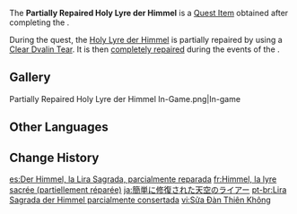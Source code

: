 {{Item Infobox
|id           = 100162
|type         = Quest Items
|description  = A treasure that once belonged to Barbatos, the Anemo Archon, with some power restored by a Teardrop Crystal.
|source1      = Given upon completing ''[[State of the Holy Lyre der Himmel]]''
}}
The '''Partially Repaired Holy Lyre der Himmel''' is a [[Quest Item]] obtained after completing the {{Quest|State of the Holy Lyre der Himmel}}.

During the quest, the [[Holy Lyre der Himmel]] is partially repaired by using a [[Clear Dvalin Tear]]. It is then [[Completely Repaired Holy Lyre der Himmel|completely repaired]] during the events of the {{Quest|Crystal Tears}}.

==Gallery==
<gallery>
Partially Repaired Holy Lyre der Himmel In-Game.png|In-game
</gallery>

==Other Languages==
{{Other Languages
|en      = Partially Repaired Holy Lyre der Himmel
|zhs     = 略微修复的天空之琴
|zhs_rm  = Lüèwēi Xiūfù de Tiānkōngzhīqín
|zht     = 略微修復的天空之琴
|zht_rm  = Lüèwéi Xiūfù de Tiānkōngzhīqín
|zh_tl   = 
|ja      = 簡単に修復された天空のライアー
|ja_rm   = Kantan ni Shuufuku-sareta Tenkuu no Raiaa
|ja_tl   = 
|ko      = 조금 복구된 천공의 하프
|ko_rm   = Jogeum Bokgudoen Cheongong-ui Hapeu
|ko_tl   = Harp of the Sky Repaired Only For a Bit
|es      = Der Himmel, la Lira Sagrada, parcialmente reparada
|es_tl   = Der Himmel, the Holy Lyre, Partially Repaired
|fr      = Himmel, la lyre sacrée (partiellement réparée)
|fr_tl   = Himmel, the Sacred Lyre (Partially Repaired)
|ru      = Небесная лира
|ru_tl   = Heavenly Lyre
|th      = Partially repaired Holy Lyre der Himmel
|vi      = {{Sic|Sửa Đàn Thiên Không}}
|vi_tl   = 
|de      = Teilweise reparierte heilige Leier
|de_tl   = Partially Repaired Holy Lyre
|id      = Holy Lyre der Himmel yang Rusak Sebagian
|id_tl   = Partially Broken Holy Lyre der Himmel
|pt      = Lira Sagrada der Himmel parcialmente consertada
|pt_tl   = 
|tr      = Kısmen Onarılmış Göklerin Kutsal Liri
|tr_tl   = 
|it      = Lira sacra celeste parzialmente riparata
|it_tl   = 
}}

==Change History==
{{Change History|1.0}}

[[es:Der Himmel, la Lira Sagrada, parcialmente reparada]]
[[fr:Himmel, la lyre sacrée (partiellement réparée)]]
[[ja:簡単に修復された天空のライアー]]
[[pt-br:Lira Sagrada der Himmel parcialmente consertada]]
[[vi:Sửa Đàn Thiên Không]]